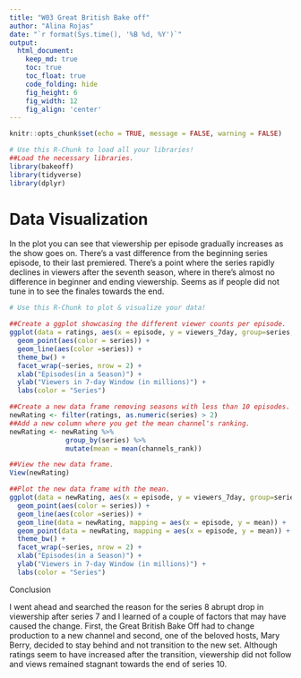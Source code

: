 ```yaml
---
title: "W03 Great British Bake off"
author: "Alina Rojas"
date: "`r format(Sys.time(), '%B %d, %Y')`"
output:
  html_document:  
    keep_md: true
    toc: true
    toc_float: true
    code_folding: hide
    fig_height: 6
    fig_width: 12
    fig_align: 'center'
---
```


```r
knitr::opts_chunk$set(echo = TRUE, message = FALSE, warning = FALSE)
```

```r
# Use this R-Chunk to load all your libraries!
##Load the necessary libraries.
library(bakeoff)
library(tidyverse)
library(dplyr)
```

# Data Visualization
In the plot you can see that viewership per episode gradually increases as the show goes on. There's a vast difference from the beginning series episode, to their last premiered. There's a point where the series rapidly declines in viewers after the seventh season, where in there's almost no difference in beginner and ending viewership. Seems as if people did not tune in to see the finales towards the end.

```r
# Use this R-Chunk to plot & visualize your data!

##Create a ggplot showcasing the different viewer counts per episode.
ggplot(data = ratings, aes(x = episode, y = viewers_7day, group=series, by = series)) +
  geom_point(aes(color = series)) +
  geom_line(aes(color =series)) +
  theme_bw() +
  facet_wrap(~series, nrow = 2) +
  xlab("Episodes(in a Season)") +
  ylab("Viewers in 7-day Window (in millions)") +
  labs(color = "Series")

```

```r
##Create a new data frame removing seasons with less than 10 episodes.
newRating <- filter(ratings, as.numeric(series) > 2)
##Add a new column where you get the mean channel's ranking.
newRating <- newRating %>% 
              group_by(series) %>%
              mutate(mean = mean(channels_rank))
```


```r
##View the new data frame.
View(newRating)

##Plot the new data frame with the mean.
ggplot(data = newRating, aes(x = episode, y = viewers_7day, group=series, by = series)) +
  geom_point(aes(color = series)) +
  geom_line(aes(color =series)) +
  geom_line(data = newRating, mapping = aes(x = episode, y = mean)) +
  geom_point(data = newRating, mapping = aes(x = episode, y = mean)) +
  theme_bw() +
  facet_wrap(~series, nrow = 2) +
  xlab("Episodes(in a Season)") +
  ylab("Viewers in 7-day Window (in millions)") +
  labs(color = "Series")

```

Conclusion

I went ahead and searched the reason for the series 8 abrupt drop in viewership after series 7 and I learned of a couple of factors that may have caused the change. First, the Great British Bake Off had to change production to a new channel and second, one of the beloved hosts, Mary Berry, decided to stay behind and not transition to the new set. Although ratings seem to have increased after the transition, viewership did not follow and views remained stagnant towards the end of series 10.